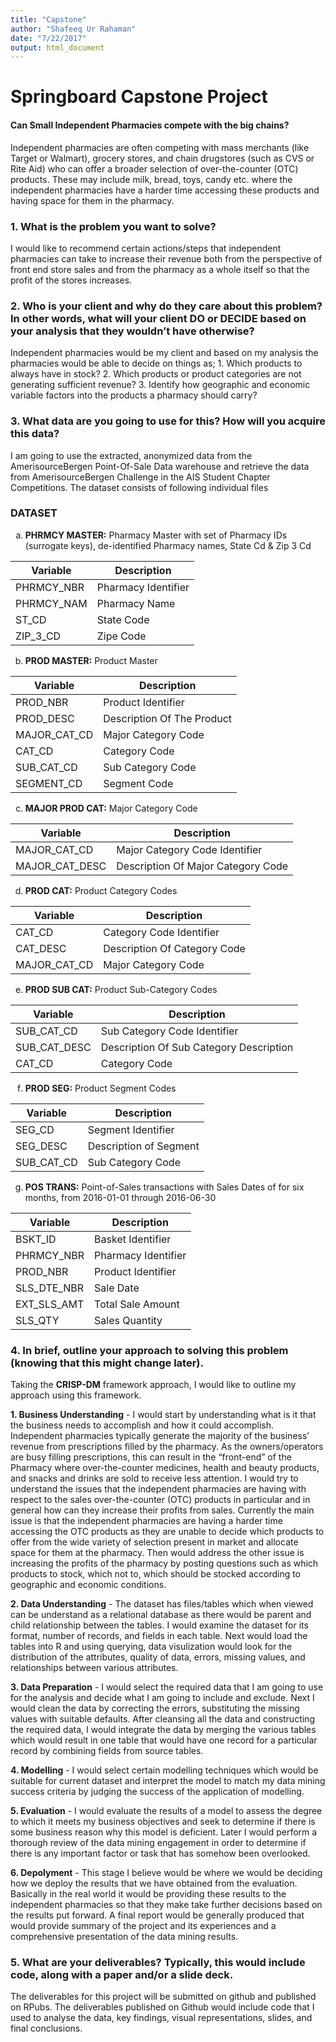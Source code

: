 ```yaml
---
title: "Capstone"
author: "Shafeeq Ur Rahaman"
date: "7/22/2017"
output: html_document
---
```


# Springboard Capstone Project  
#### **Can Small Independent Pharmacies compete with the big chains?**

Independent pharmacies are often competing with mass merchants (like Target or Walmart), grocery stores, and chain drugstores (such as CVS or Rite Aid) who can offer a broader selection of over-the-counter (OTC) products. These may include milk, bread, toys, candy etc. where the independent pharmacies have a harder time accessing these products and having space for them in the pharmacy.

### **1. What is the problem you want to solve?**  
I would like to recommend certain actions/steps that independent pharmacies can take to increase their revenue both from the perspective of front end store sales and from the pharmacy as a whole itself so that the profit of the stores increases.

### **2. Who is your client and why do they care about this problem? In other words, what will your client DO or DECIDE based on your analysis that they wouldn’t have otherwise?**

Independent pharmacies would be my client and based on my analysis the pharmacies would be able to decide on things as;
1. Which products to always have in stock?
2. Which products or product categories are not generating sufficient revenue?
3. Identify how geographic and economic variable factors into the products a pharmacy should carry?

### **3. What data are you going to use for this? How will you acquire this data?**

I am going to use the extracted, anonymized data from the AmerisourceBergen Point-Of-Sale Data warehouse and retrieve the data from AmerisourceBergen Challenge in the AIS Student Chapter Competitions. The dataset consists of following individual files

### **DATASET** ###

a.	**PHRMCY MASTER:** Pharmacy Master with set of Pharmacy IDs (surrogate keys), de-identified Pharmacy names, State Cd & Zip 3 Cd

Variable| Description                                   |  
--------| ----------------------------------------------|  
PHRMCY_NBR | Pharmacy Identifier  
PHRMCY_NAM | Pharmacy Name  
ST_CD | State Code  
ZIP_3_CD | Zipe Code 
    
b.	**PROD MASTER:** Product Master  

Variable| Description                                   |  
--------| ----------------------------------------------| 
PROD_NBR | Product Identifier  
PROD_DESC | Description Of The Product  
MAJOR_CAT_CD | Major Category Code  
CAT_CD | Category Code  
SUB_CAT_CD | Sub Category Code  
SEGMENT_CD | Segment Code  

c.	**MAJOR PROD CAT:** Major Category Code  

Variable| Description                                   |  
--------| ----------------------------------------------| 
MAJOR_CAT_CD | Major Category Code Identifier  
MAJOR_CAT_DESC | Description Of Major Category Code  

d.	**PROD CAT:** Product Category Codes  

Variable| Description                                   |  
--------| ----------------------------------------------| 
CAT_CD | Category Code Identifier  
CAT_DESC | Description Of Category Code  
MAJOR_CAT_CD | Major Category Code  

e.	**PROD SUB CAT:** Product Sub-Category Codes  

Variable| Description                                   |  
--------| ----------------------------------------------| 
SUB_CAT_CD | Sub Category Code Identifier  
SUB_CAT_DESC | Description Of Sub Category Description  
CAT_CD | Category Code  

f.	**PROD SEG:** Product Segment Codes  

Variable| Description                                   |  
--------| ----------------------------------------------| 
SEG_CD | Segment Identifier  
SEG_DESC | Description of Segment  
SUB_CAT_CD | Sub Category Code  

g.	**POS TRANS:** Point-of-Sales transactions with Sales Dates of for six months, from 2016-01-01 through 2016-06-30   

Variable| Description                                   |  
--------| ----------------------------------------------| 
BSKT_ID | Basket Identifier  
PHRMCY_NBR | Pharmacy Identifier  
PROD_NBR | Product Identifier  
SLS_DTE_NBR | Sale Date  
EXT_SLS_AMT | Total Sale Amount  
SLS_QTY | Sales Quantity  

### **4. In brief, outline your approach to solving this problem (knowing that this might change later).**

Taking the **CRISP-DM** framework approach, I would like to outline my approach using this framework.  

**1. Business Understanding** -
I would start by understanding what is it that the business needs to accomplish and how it could accomplish. Independent pharmacies typically generate the majority of the business’ revenue from prescriptions filled by the pharmacy.  As the owners/operators are busy filling prescriptions, this can result in the “front-end” of the Pharmacy where over-the-counter medicines, health and beauty products, and snacks and drinks are sold to receive less attention. I would try to understand the issues that the independent pharmacies are having with respect to the sales over-the-counter (OTC) products in particular and in general how can they increase their profits from sales. Currently the main issue is that the independent pharmacies are having a harder time accessing the OTC products as they are unable to decide which products to offer from the wide variety of selection present in market and allocate space for them at the pharmacy. Then would address the other issue is increasing the profits of the pharmacy by posting questions such as which products to stock, which not to, which should be stocked according to geographic and economic conditions.  

**2. Data Understanding** -
The dataset has files/tables which when viewed can be understand as a relational database as there would be parent and child relationship between the tables. I would examine the dataset for its format, number of records, and fields in each table. Next would load the tables into R and using querying, data visulization would look for the distribution of the attributes, quality of data, errors, missing values, and relationships between various attributes.  

**3. Data Preparation** - 
I would select the required data that I am going to use for the analysis and decide what I am going to include and exclude. Next I would clean the data by correcting the errors, substituting the missing values with suitable defaults. After cleansing all the data and constructing the required data, I would integrate the data by merging the various tables which would result in one table that would have one record for a particular record by combining fields from source tables.  

**4. Modelling** -
I would select certain modelling techniques which would be suitable for current dataset and interpret the model to match my data mining success criteria by judging the success of the application of modelling.  

**5. Evaluation** -
I would evaluate the results of a model to assess the degree to which it meets my business objectives and seek to determine if there is some business reason why this model is deficient. Later I would perform a thorough review of the data mining engagement in order to determine if there is any important factor or task that has somehow been overlooked.  

**6. Depolyment** -
This stage I believe would be where we would be deciding how we deploy the results that we have obtained from the evaluation. Basically in the real world it would be providing these results to the independent pharmacies so that they make take further decisions based on the results put forward. A final report would be generally produced that would provide summary of the project and its experiences and a comprehensive presentation of the data mining results.  

###   **5. What are your deliverables? Typically, this would include code, along with a paper and/or a slide deck.**

The deliverables for this project will be submitted  on github and published on RPubs. The deliverables published on Github would include code that I used to analyse the data, key findings, visual representations, slides, and final conclusions.